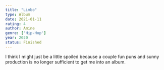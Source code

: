 ```yaml
---
title: "Limbo"
type: Album
date: 2021-01-11
rating: 4
author: Amine
genre: ['Hip-Hop']
year: 2020
status: Finished
---
```


I think I might just be a little spoiled because a couple fun puns and sunny production is no longer sufficient to get me into an album.
